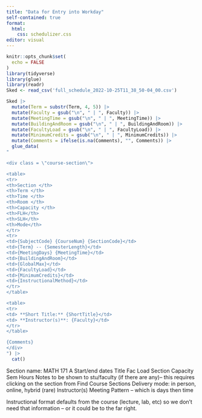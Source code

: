 ```yaml
---
title: "Data for Entry into Workday"
self-contained: true
format: 
  html:
    css: schedulizer.css
editor: visual
---
```


```r
knitr::opts_chunk$set(
  echo = FALSE
)
library(tidyverse)
library(glue)
library(readr)
Sked <- read_csv('full_schedule_2022-10-25T11_38_50-04_00.csv')
```

```r
Sked |> 
  mutate(Term = substr(Term, 4, 5)) |>
  mutate(Faculty = gsub("\n", " | ", Faculty)) |>
  mutate(MeetingTime = gsub("\n", " | ", MeetingTime)) |>
  mutate(BuildingAndRoom = gsub("\n", " | ", BuildingAndRoom)) |>
  mutate(FacultyLoad = gsub("\n", " | ", FacultyLoad)) |>
  mutate(MinimumCredits = gsub("\n", " | ", MinimumCredits)) |>
  mutate(Comments = ifelse(is.na(Comments), "", Comments)) |>
  glue_data(
"

<div class = \"course-section\">

<table>
<tr>
<th>Section </th>
<th>Term </th>
<th>Time </th>
<th>Room </th>
<th>Capacity </th>
<th>FLH</th>
<th>SLH</th>
<th>Mode</th>
</tr>
<tr>
<td>{SubjectCode} {CourseNum} {SectionCode}</td>
<td>{Term} -- {SemesterLength}</td>
<td>{MeetingDays} {MeetingTime}</td>
<td>{BuildingAndRoom}</td>
<td>{GlobalMax}</td>
<td>{FacultyLoad}</td>
<td>{MinimumCredits}</td>
<td>{InstructionalMethod}</td>
</tr>
</table>

<table>
<tr>
<td> **Short Title:** {ShortTitle}</td>
<td> **Instructor(s)**: {Faculty}</td>
</tr>
</table>

{Comments}
</div>
") |>
  cat()
```

Section name: MATH 171 A Start/end dates Title Fac Load Section Capacity Sem Hours Notes to be shown to stu/faculty (if there are any)-- this requires clicking on the section from Find Course Sections Delivery mode: in person, online, hybrid (rare) Instructor(s) Meeting Pattern -- which is days then time

Instructional format defaults from the course (lecture, lab, etc) so we don't need that information -- or it could be to the far right.
